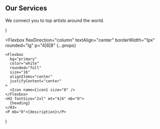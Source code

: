   <Section py="8|12|16|24" {...props}>
    <Container>
      <H2 m="0" lineHeight="tight" textAlign="center">
        Our Services
      </H2>
      <P fontSize="xl|2xl" mt="2" textAlign="center">
        We connect you to top artists around the world.
      </P>
      <Grid col="1|2|3" mt="8|10|12" gap="4|6|8">
        <Feature
          icon="shuffle"
          heading="Marketing Strategies"
          description="Mauris blandit aliquet elit, eget tincidunt nibh pulvinar."
        />
        <Feature
          icon="users"
          heading="Consulting"
          description="Mauris blandit aliquet elit, eget tincidunt nibh pulvinar."
        />
        <Feature
          icon="trending-up"
          heading="Analysis"
          description="Mauris blandit aliquet elit, eget tincidunt nibh pulvinar."
        />
        <Feature
          icon="bar-chart-2"
          heading="Business Planning"
          description="Mauris blandit aliquet elit, eget tincidunt nibh pulvinar."
        />
        <Feature
          icon="code"
          heading="Development"
          description="Mauris blandit aliquet elit, eget tincidunt nibh pulvinar."
        />
        <Feature
          icon="activity"
          heading="Lifetime support"
          description="Mauris blandit aliquet elit, eget tincidunt nibh pulvinar."
        />
      </Grid>
    </Container>
  </Section>
)

  <Flexbox
    flexDirection="column"
    textAlign="center"
    borderWidth="1px"
    rounded="lg"
    p="4|6|8"
    {...props}
  >
    <Flexbox
      bg="primary"
      color="white"
      rounded="full"
      size="16"
      alignItems="center"
      justifyContent="center"
    >
      <Icon name={icon} size="8" />
    </Flexbox>
    <H3 fontSize="2xl" mt="4|6" mb="0">
      {heading}
    </H3>
    <P mb="0">{description}</P>
  </Flexbox>
)